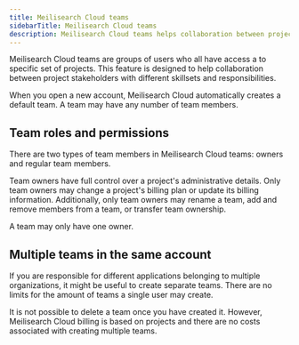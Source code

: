 ```yaml
---
title: Meilisearch Cloud teams
sidebarTitle: Meilisearch Cloud teams
description: Meilisearch Cloud teams helps collaboration between project stakeholders with different skillsets and responsibilities.
---
```


Meilisearch Cloud teams are groups of users who all have access a to specific set of projects. This feature is designed to help collaboration between project stakeholders with different skillsets and responsibilities.

When you open a new account, Meilisearch Cloud automatically creates a default team. A team may have any number of team members.

## Team roles and permissions

There are two types of team members in Meilisearch Cloud teams: owners and regular team members.

Team owners have full control over a project's administrative details. Only team owners may change a project's billing plan or update its billing information. Additionally, only team owners may rename a team, add and remove members from a team, or transfer team ownership.

A team may only have one owner.

## Multiple teams in the same account

If you are responsible for different applications belonging to multiple organizations, it might be useful to create separate teams. There are no limits for the amount of teams a single user may create.

It is not possible to delete a team once you have created it. However, Meilisearch Cloud billing is based on projects and there are no costs associated with creating multiple teams.

